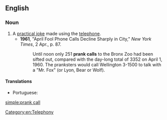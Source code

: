 ==English==

===Noun===
{{en-noun|head=[[prank]] [[call]]}}

# A [[practical joke]] made using the [[telephone]].
#*'''1961''', "April Fool Phone Calls Decline Sharply in City," ''New York Times'', 2 Apr., p. 87.
#*:Until noon only 251 '''prank calls''' to the Bronx Zoo had been sifted out, compared with the day-long total of 3352 on April 1, 1960.  The pranksters would call Wellington 3-1500 to talk with a "Mr. Fox" (or Lyon, Bear or Wolf).

====Translations====
{{trans-top|practical joke made using the telephone}}
* Portuguese: {{t+|pt|trote|m}}
{{trans-mid}}
{{trans-bottom}}

[[simple:prank call]]

[[Category:en:Telephony]]